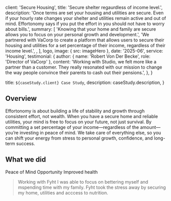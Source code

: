 
  client: 'Secure Housing',
  title: 'Secure shelter regaurdless of income level.',
  description:
    'Once terms are set your housing and utilities are secure. Even if your hourly rate changes your shelter and utilities remain active and out of mind. Effortonomy says if you put the effort in you should not have to worry about bills.',
  summary: [
    'Knowing that your home and family are secure allows you to focus on your personal growth and development.',
    'We partnered with VaCorp to create a platform that allows users to secure their housing and utilities for a set percentage of their income, regardless of their income level.',
   ,
  ],
  logo,
  image: { src: imageHero },
  date: '2025-06',
  service: 'Housing',
  testimonial: {
    author: { name: 'Robert Von Der Becke', role: 'Director of VaCorp' },
    content:
      'Working with Studio, we felt more like a partner than a customer. They really resonated with our mission to change the way people convince their parents to cash out their pensions.',
  },
}

  title: `${caseStudy.client} Case Study`,
  description: caseStudy.description,
}

## Overview

Effortonomy is about building a life of stability and growth through consistent effort, not wealth. When you have a secure home and reliable utilities, your mind is free to focus on your future, not just survival. By committing a set percentage of your income—regardless of the amount—you’re investing in peace of mind. We take care of everything else, so you can shift your energy from stress to personal growth, confidence, and long-term success.

## What we did

<TagList>
  <TagListItem>Peace of Mind</TagListItem>
  <TagListItem>Opportunity</TagListItem>
  <TagListItem>Improved health</TagListItem>
</TagList>

<Blockquote
  author={{ name: 'Robert Von Der Becke', role: 'Father' }}
  image={{ src: imageDebraFiscal }}
>
  Working with Fyht I was able to focus on bettering myself and mspending time with my family. Fyht took the stress away by securing my home, utilities and acccess to nutrition. 
</Blockquote>

<StatList>
  <StatListItem value="25%" label="Higher Savings" />
  <StatListItem value="10x" label="Family time" />
  <StatListItem value="100%" label="Peace of Mind" />
  <StatListItem value="100%" label="Job Satisfaction" />
</StatList>
